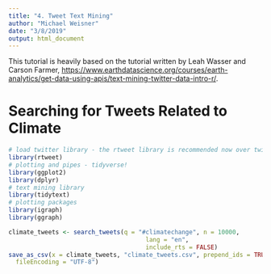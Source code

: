 ```yaml
---
title: "4. Tweet Text Mining"
author: "Michael Weisner"
date: "3/8/2019"
output: html_document
---
```


This tutorial is heavily based on the tutorial written by Leah Wasser and Carson Farmer, [https://www.earthdatascience.org/courses/earth-analytics/get-data-using-apis/text-mining-twitter-data-intro-r/](here).

# Searching for Tweets Related to Climate



```r
# load twitter library - the rtweet library is recommended now over twitteR
library(rtweet)
# plotting and pipes - tidyverse!
library(ggplot2)
library(dplyr)
# text mining library
library(tidytext)
# plotting packages
library(igraph)
library(ggraph)
```


```r
climate_tweets <- search_tweets(q = "#climatechange", n = 10000,
                                      lang = "en",
                                      include_rts = FALSE)
save_as_csv(x = climate_tweets, "climate_tweets.csv", prepend_ids = TRUE, na = "NA",
  fileEncoding = "UTF-8")
```




